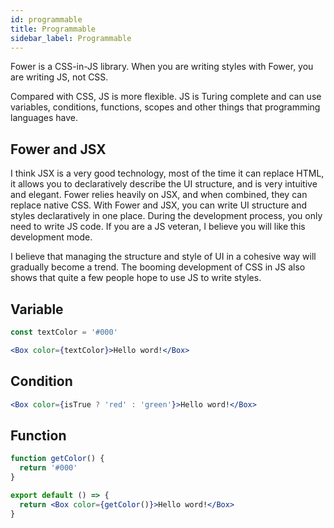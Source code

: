 ```yaml
---
id: programmable
title: Programmable
sidebar_label: Programmable
---
```


Fower is a CSS-in-JS library. When you are writing styles with Fower, you are writing JS, not CSS.

Compared with CSS, JS is more flexible. JS is Turing complete and can use variables, conditions, functions, scopes and other things that programming languages have.

## Fower and JSX

I think JSX is a very good technology, most of the time it can replace HTML, it allows you to declaratively describe the UI structure, and is very intuitive and elegant. Fower relies heavily on JSX, and when combined, they can replace native CSS. With Fower and JSX, you can write UI structure and styles declaratively in one place. During the development process, you only need to write JS code. If you are a JS veteran, I believe you will like this development mode.

I believe that managing the structure and style of UI in a cohesive way will gradually become a trend. The booming development of CSS in JS also shows that quite a few people hope to use JS to write styles.

## Variable

```jsx
const textColor = '#000'

<Box color={textColor}>Hello word!</Box>
```

## Condition

```jsx
<Box color={isTrue ? 'red' : 'green'}>Hello word!</Box>
```

## Function

```jsx
function getColor() {
  return '#000'
}

export default () => {
  return <Box color={getColor()}>Hello word!</Box>
}
```
